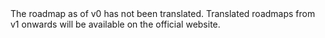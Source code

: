 
<Callout type="warning">
  The roadmap as of v0 has not been translated. Translated roadmaps from v1
  onwards will be available on the official website.
</Callout>

